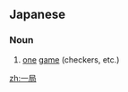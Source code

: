 ==Japanese==
{{ja-kanjitab|いち|k1=いっ|きょく|yomi=o}}

===Noun===
{{ja-noun|いっきょく}}
# [[one]] [[game]] (checkers, etc.)

[[zh:一局]]